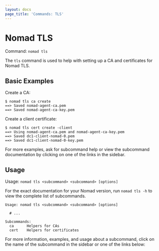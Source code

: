 ```yaml
---
layout: docs
page_title: 'Commands: TLS'
---
```


# Nomad TLS

Command: `nomad tls`

The `tls` command is used to help with setting up a CA and certificates for Nomad TLS.

## Basic Examples

Create a CA:

```shell-session
$ nomad tls ca create
==> Saved nomad-agent-ca.pem
==> Saved nomad-agent-ca-key.pem
```

Create a client certificate:

```shell-session
$ nomad tls cert create -client
==> Using nomad-agent-ca.pem and nomad-agent-ca-key.pem
==> Saved dc1-client-nomad-0.pem
==> Saved dc1-client-nomad-0-key.pem
```

For more examples, ask for subcommand help or view the subcommand documentation
by clicking on one of the links in the sidebar.

## Usage

Usage: `nomad tls <subcommand> <subcommand> [options]`

For the exact documentation for your Nomad version, run `nomad tls -h` to
view the complete list of subcommands.

```text
Usage: nomad tls <subcommand> <subcommand> [options]

  # ...

Subcommands:
  ca      Helpers for CAs
  cert    Helpers for certificates
```

For more information, examples, and usage about a subcommand, click on the name
of the subcommand in the sidebar or one of the links below:
